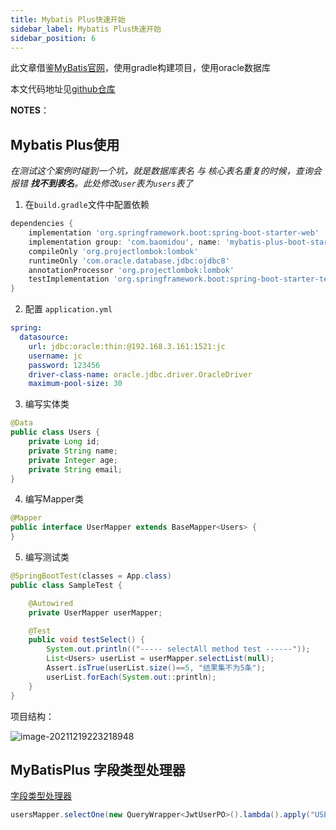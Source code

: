 ```yaml
---
title: Mybatis Plus快速开始
sidebar_label: Mybatis Plus快速开始
sidebar_position: 6
---
```

此文章借鉴[MyBatis官网](https://baomidou.com/pages/226c21/#%E5%88%9D%E5%A7%8B%E5%8C%96%E5%B7%A5%E7%A8%8B)，使用gradle构建项目，使用oracle数据库

本文代码地址见[github仓库](https://github.com/whalefall541/mybatis-plus)

**NOTES**：

## Mybatis Plus使用

*在测试这个案例时碰到一个坑，就是数据库表名 与 核心表名重复的时候，查询会报错 **找不到表名**。此处修改`user`表为`users`表了*

1. 在`build.gradle`文件中配置依赖

```groovy
dependencies {
    implementation 'org.springframework.boot:spring-boot-starter-web'
    implementation group: 'com.baomidou', name: 'mybatis-plus-boot-starter', version: '3.2.0'
    compileOnly 'org.projectlombok:lombok'
    runtimeOnly 'com.oracle.database.jdbc:ojdbc8'
    annotationProcessor 'org.projectlombok:lombok'
    testImplementation 'org.springframework.boot:spring-boot-starter-test'
}
```



2. 配置 `application.yml`

```yml
spring:
  datasource:
    url: jdbc:oracle:thin:@192.168.3.161:1521:jc
    username: jc
    password: 123456
    driver-class-name: oracle.jdbc.driver.OracleDriver
    maximum-pool-size: 30
```

3. 编写实体类

```java
@Data
public class Users {
    private Long id;
    private String name;
    private Integer age;
    private String email;
}
```

4. 编写Mapper类

```java
@Mapper
public interface UserMapper extends BaseMapper<Users> {
}
```

5. 编写测试类

```java
@SpringBootTest(classes = App.class)
public class SampleTest {

    @Autowired
    private UserMapper userMapper;

    @Test
    public void testSelect() {
        System.out.println(("----- selectAll method test ------"));
        List<Users> userList = userMapper.selectList(null);
        Assert.isTrue(userList.size()==5, "结果集不为5条");
        userList.forEach(System.out::println);
    }
}
```

项目结构：

![image-20211219223218948](https://s2.loli.net/2023/07/15/4m8UKMGd3Qts1C5.png)

## MyBatisPlus 字段类型处理器

[字段类型处理器](https://baomidou.com/guides/type-handler/)

```java
usersMapper.selectOne(new QueryWrapper<JwtUserPO>().lambda().apply("USERNAME = {0,jdbcType=CHAR,typeHandler=" + TrimmedStringTypeHandler.class.getCanonicalName() + "}", username));
```

